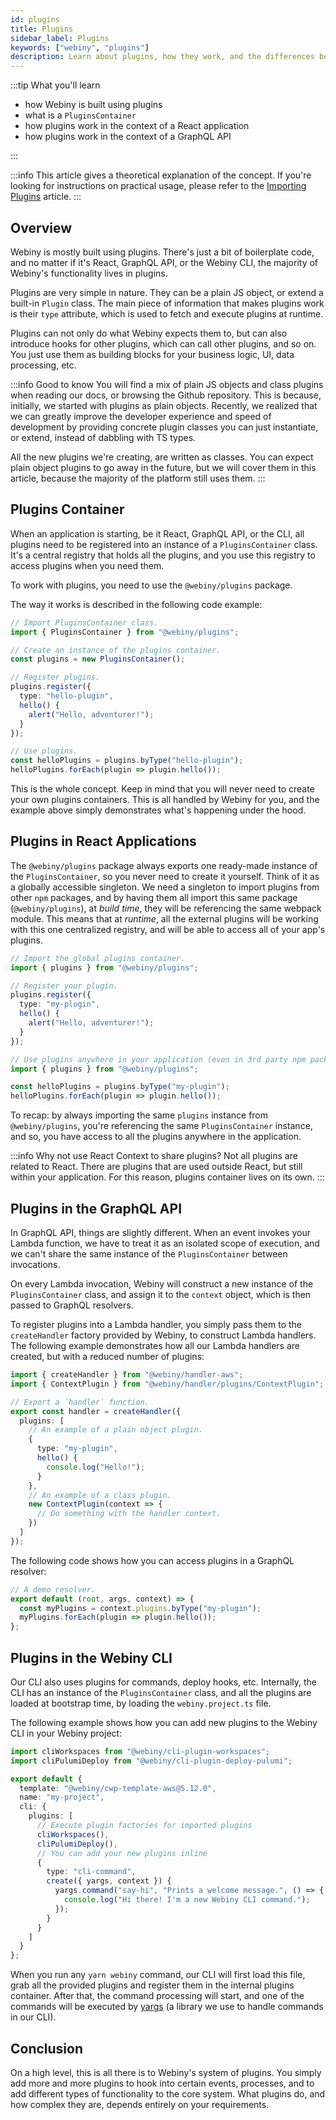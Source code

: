 ```yaml
---
id: plugins
title: Plugins
sidebar_label: Plugins
keywords: ["webiny", "plugins"]
description: Learn about plugins, how they work, and the differences between frontend and backend environments.
---
```


:::tip What you'll learn

- how Webiny is built using plugins
- what is a `PluginsContainer`
- how plugins work in the context of a React application
- how plugins work in the context of a GraphQL API

:::

:::info
This article gives a theoretical explanation of the concept. If you're looking for instructions on practical usage, please refer to the [Importing Plugins](/docs/how-to-guides/importing-plugins) article.
:::

## Overview

Webiny is mostly built using plugins. There's just a bit of boilerplate code, and no matter if it's React, GraphQL API, or the Webiny CLI, the majority of Webiny's functionality lives in plugins.

Plugins are very simple in nature. They can be a plain JS object, or extend a built-in `Plugin` class. The main piece of information that makes plugins work is their `type` attribute, which is used to fetch and execute plugins at runtime.

Plugins can not only do what Webiny expects them to, but can also introduce hooks for other plugins, which can call other plugins, and so on. You just use them as building blocks for your business logic, UI, data processing, etc.

:::info Good to know
You will find a mix of plain JS objects and class plugins when reading our docs, or browsing the Github repository. This is because, initially, we started with plugins as plain objects. Recently, we realized that we can greatly improve the developer experience and speed of development by providing concrete plugin classes you can just instantiate, or extend, instead of dabbling with TS types.

All the new plugins we're creating, are written as classes. You can expect plain object plugins to go away in the future, but we will cover them in this article, because the majority of the platform still uses them.
:::

## Plugins Container

When an application is starting, be it React, GraphQL API, or the CLI, all plugins need to be registered into an instance of a `PluginsContainer` class. It's a central registry that holds all the plugins, and you use this registry to access plugins when you need them.

To work with plugins, you need to use the `@webiny/plugins` package.

The way it works is described in the following code example:

```ts
// Import PluginsContainer class.
import { PluginsContainer } from "@webiny/plugins";

// Create an instance of the plugins container.
const plugins = new PluginsContainer();

// Register plugins.
plugins.register({
  type: "hello-plugin",
  hello() {
    alert("Hello, adventurer!");
  }
});

// Use plugins.
const helloPlugins = plugins.byType("hello-plugin");
helloPlugins.forEach(plugin => plugin.hello());
```

This is the whole concept. Keep in mind that you will never need to create your own plugins containers. This is all handled by Webiny for you, and the example above simply demonstrates what's happening under the hood.

## Plugins in React Applications

The `@webiny/plugins` package always exports one ready-made instance of the `PluginsContainer`, so you never need to create it yourself. Think of it as a globally accessible singleton. We need a singleton to import plugins from other `npm` packages, and by having them all import this same package (`@webiny/plugins`), at _build time_, they will be referencing the same webpack module. This means that at _runtime_, all the external plugins will be working with this one centralized registry, and will be able to access all of your app's plugins.

```ts title="Working With Plugins in React - Register plugin"
// Import the global plugins container.
import { plugins } from "@webiny/plugins";

// Register your plugin.
plugins.register({
  type: "my-plugin",
  hello() {
    alert("Hello, adventurer!");
  }
});
```

```ts title="Working With Plugins in React - Invoke plugin"
// Use plugins anywhere in your application (even in 3rd party npm packages).
import { plugins } from "@webiny/plugins";

const helloPlugins = plugins.byType("my-plugin");
helloPlugins.forEach(plugin => plugin.hello());
```

To recap: by always importing the same `plugins` instance from `@webiny/plugins`, you're referencing the same `PluginsContainer` instance, and so, you have access to all the plugins anywhere in the application.

:::info Why not use React Context to share plugins?
Not all plugins are related to React. There are plugins that are used outside React, but still within your application. For this reason, plugins container lives on its own.
:::

## Plugins in the GraphQL API

In GraphQL API, things are slightly different. When an event invokes your Lambda function, we have to treat it as an isolated scope of execution, and we can't share the same instance of the `PluginsContainer` between invocations.

On every Lambda invocation, Webiny will construct a new instance of the `PluginsContainer` class, and assign it to the `context` object, which is then passed to GraphQL resolvers.

To register plugins into a Lambda handler, you simply pass them to the `createHandler` factory provided by Webiny, to construct Lambda handlers. The following example demonstrates how all our Lambda handlers are created, but with a reduced number of plugins:

```ts title="Creating a Lambda Handler"
import { createHandler } from "@webiny/handler-aws";
import { ContextPlugin } from "@webiny/handler/plugins/ContextPlugin";

// Export a `handler` function.
export const handler = createHandler({
  plugins: [
    // An example of a plain object plugin.
    {
      type: "my-plugin",
      hello() {
        console.log("Hello!");
      }
    },
    // An example of a class plugin.
    new ContextPlugin(context => {
      // Do something with the handler context.
    })
  ]
});
```

The following code shows how you can access plugins in a GraphQL resolver:

```ts title="Use Plugins in a GraphQL Resolver"
// A demo resolver.
export default (root, args, context) => {
  const myPlugins = context.plugins.byType("my-plugin");
  myPlugins.forEach(plugin => plugin.hello());
};
```

## Plugins in the Webiny CLI

Our CLI also uses plugins for commands, deploy hooks, etc. Internally, the CLI has an instance of the `PluginsContainer` class, and all the plugins are loaded at bootstrap time, by loading the `webiny.project.ts` file.

The following example shows how you can add new plugins to the Webiny CLI in your Webiny project:

```ts title="webiny.project.ts"
import cliWorkspaces from "@webiny/cli-plugin-workspaces";
import cliPulumiDeploy from "@webiny/cli-plugin-deploy-pulumi";

export default {
  template: "@webiny/cwp-template-aws@5.12.0",
  name: "my-project",
  cli: {
    plugins: [
      // Execute plugin factories for imported plugins
      cliWorkspaces(),
      cliPulumiDeploy(),
      // You can add your new plugins inline
      {
        type: "cli-command",
        create({ yargs, context }) {
          yargs.command("say-hi", "Prints a welcome message.", () => {
            console.log("Hi there! I'm a new Webiny CLI command.");
          });
        }
      }
    ]
  }
};
```

When you run any `yarn webiny` command, our CLI will first load this file, grab all the provided plugins and register them in the internal plugins container. After that, the command processing will start, and one of the commands will be executed by [yargs](https://www.npmjs.com/package/yargs) (a library we use to handle commands in our CLI).

## Conclusion

On a high level, this is all there is to Webiny's system of plugins. You simply add more and more plugins to hook into certain events, processes, and to add different types of functionality to the core system. What plugins do, and how complex they are, depends entirely on your requirements.
